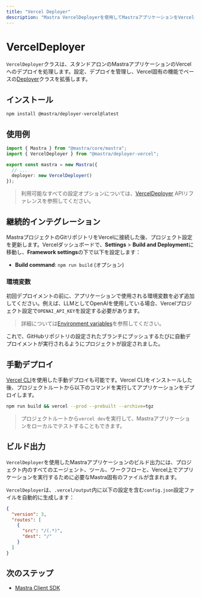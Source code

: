 ```yaml
---
title: "Vercel Deployer"
description: "Mastra VercelDeployerを使用してMastraアプリケーションをVercelにデプロイする方法を学ぶ"
---
```





# VercelDeployer

`VercelDeployer`クラスは、スタンドアロンのMastraアプリケーションのVercelへのデプロイを処理します。設定、デプロイを管理し、Vercel固有の機能でベースの[Deployer](/reference/deployer/deployer)クラスを拡張します。



## インストール

```bash copy
npm install @mastra/deployer-vercel@latest
```



## 使用例

```typescript filename="src/mastra/index.ts" showLineNumbers copy
import { Mastra } from "@mastra/core/mastra";
import { VercelDeployer } from "@mastra/deployer-vercel";

export const mastra = new Mastra({
  // ...
  deployer: new VercelDeployer()
});
```

> 利用可能なすべての設定オプションについては、[VercelDeployer](/reference/deployer/vercel) APIリファレンスを参照してください。



## 継続的インテグレーション

MastraプロジェクトのGitリポジトリをVercelに接続した後、プロジェクト設定を更新します。Vercelダッシュボードで、**Settings** > **Build and Deployment**に移動し、**Framework settings**の下で以下を設定します：

- **Build command**: `npm run build` (オプション)

### 環境変数

初回デプロイメントの前に、アプリケーションで使用される環境変数を必ず追加してください。例えば、LLMとしてOpenAIを使用している場合、Vercelプロジェクト設定で`OPENAI_API_KEY`を設定する必要があります。

> 詳細については[Environment variables](https://vercel.com/docs/environment-variables)を参照してください。

これで、GitHubリポジトリの設定されたブランチにプッシュするたびに自動デプロイメントが実行されるようにプロジェクトが設定されました。



## 手動デプロイ

[Vercel CLI](https://vercel.com/docs/cli)を使用した手動デプロイも可能です。Vercel CLIをインストールした後、プロジェクトルートから以下のコマンドを実行してアプリケーションをデプロイします。

```bash copy
npm run build && vercel --prod --prebuilt --archive=tgz
```

> プロジェクトルートから`vercel dev`を実行して、Mastraアプリケーションをローカルでテストすることもできます。



## ビルド出力

`VercelDeployer`を使用したMastraアプリケーションのビルド出力には、プロジェクト内のすべてのエージェント、ツール、ワークフローと、Vercel上でアプリケーションを実行するために必要なMastra固有のファイルが含まれます。

<FileTree>
  <FileTree.Folder name=".vercel" defaultOpen>
    <FileTree.Folder name="output" defaultOpen>
      <FileTree.Folder name="functions" defaultOpen>
        <FileTree.Folder name="index.func" defaultOpen>
          <FileTree.File name="index.mjs" />
        </FileTree.Folder>
      </FileTree.Folder>
      <FileTree.File name="config.json" />
    </FileTree.Folder>
  </FileTree.Folder>
  <FileTree.File name="package.json" />
</FileTree>


`VercelDeployer`は、`.vercel/output`内に以下の設定を含む`config.json`設定ファイルを自動的に生成します：

```json
{
  "version": 3,
  "routes": [
    {
      "src": "/(.*)",
      "dest": "/"
    }
  ]
}
```



## 次のステップ

- [Mastra Client SDK](/docs/client-js/overview)
